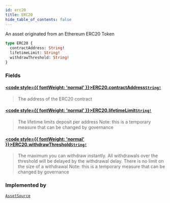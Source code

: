 ```yaml
---
id: erc20
title: ERC20
hide_table_of_contents: false
---
```








An asset originated from an Ethereum ERC20 Token

```graphql
type ERC20 {
  contractAddress: String!
  lifetimeLimit: String!
  withdrawThreshold: String!
}
```


### Fields

#### [<code style={{ fontWeight: 'normal' }}>ERC20.<b>contractAddress</b></code>](#)<Bullet />[`String!`](/testnet/api/graphql/scalars/string) <Badge class="secondary" text="non-null"/> <Badge class="secondary" text="scalar"/>
> The address of the ERC20 contract
> 

#### [<code style={{ fontWeight: 'normal' }}>ERC20.<b>lifetimeLimit</b></code>](#)<Bullet />[`String!`](/testnet/api/graphql/scalars/string) <Badge class="secondary" text="non-null"/> <Badge class="secondary" text="scalar"/>
> The lifetime limits deposit per address
Note: this is a temporary measure that can be changed by governance
> 

#### [<code style={{ fontWeight: 'normal' }}>ERC20.<b>withdrawThreshold</b></code>](#)<Bullet />[`String!`](/testnet/api/graphql/scalars/string) <Badge class="secondary" text="non-null"/> <Badge class="secondary" text="scalar"/>
> The maximum you can withdraw instantly. All withdrawals over the threshold will be delayed by the withdrawal delay.
There is no limit on the size of a withdrawal
Note: this is a temporary measure that can be changed by governance
> 



### Implemented by

[`AssetSource`](/testnet/api/graphql/unions/asset-source)  <Badge class="secondary" text="union"/>



